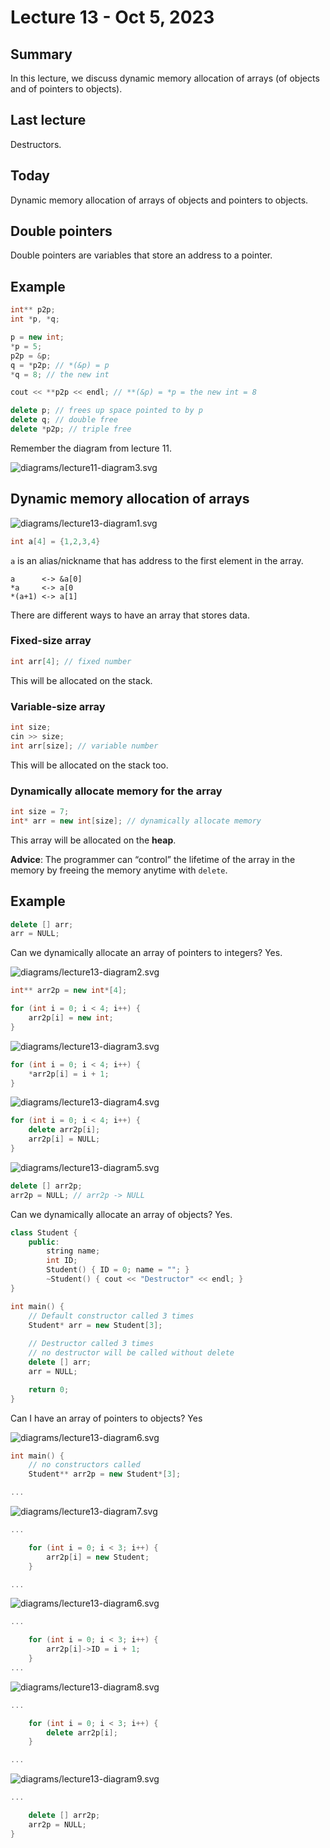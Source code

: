 # Lecture 13 - Oct 5, 2023

## Summary

In this lecture, we discuss dynamic memory allocation of arrays (of objects and
of pointers to objects).

## Last lecture

Destructors.

## Today

Dynamic memory allocation of arrays of objects and pointers to objects.

## Double pointers

Double pointers are variables that store an address to a pointer.

::: {.callout-note icon=false}
## Example

```cpp
int** p2p;
int *p, *q;

p = new int;
*p = 5;
p2p = &p;
q = *p2p; // *(&p) = p
*q = 8; // the new int

cout << **p2p << endl; // **(&p) = *p = the new int = 8

delete p; // frees up space pointed to by p
delete q; // double free
delete *p2p; // triple free
```

Remember the diagram from lecture 11.

<img src="diagrams/lecture11-diagram3.svg" alt="diagrams/lecture11-diagram3.svg">
:::

## Dynamic memory allocation of arrays

<img src="diagrams/lecture13-diagram1.svg" alt="diagrams/lecture13-diagram1.svg">

```cpp
int a[4] = {1,2,3,4}
```

`a` is an alias/nickname that has address to the first element in the array.

```
a      <-> &a[0]
*a     <-> a[0
*(a+1) <-> a[1]
```

There are different ways to have an array that stores data.

### Fixed-size array

```cpp
int arr[4]; // fixed number
```

This will be allocated on the stack.

### Variable-size array

```cpp
int size;
cin >> size;
int arr[size]; // variable number
```

This will be allocated on the stack too.

### Dynamically allocate memory for the array

```cpp
int size = 7;
int* arr = new int[size]; // dynamically allocate memory
```

This array will be allocated on the **heap**.

**Advice**: The programmer can "control" the lifetime of the array in the memory
by freeing the memory anytime with `delete`.

::: {.callout-note icon=false}
## Example

```cpp
delete [] arr;
arr = NULL;
```
:::

Can we dynamically allocate an array of pointers to integers? Yes.

<img src="diagrams/lecture13-diagram2.svg" alt="diagrams/lecture13-diagram2.svg">

```cpp
int** arr2p = new int*[4];

for (int i = 0; i < 4; i++) {
	arr2p[i] = new int;
}
```

<img src="diagrams/lecture13-diagram3.svg" alt="diagrams/lecture13-diagram3.svg">

```cpp
for (int i = 0; i < 4; i++) {
	*arr2p[i] = i + 1;
}
```

<img src="diagrams/lecture13-diagram4.svg" alt="diagrams/lecture13-diagram4.svg">

```cpp
for (int i = 0; i < 4; i++) {
	delete arr2p[i];
	arr2p[i] = NULL;
}
```

<img src="diagrams/lecture13-diagram5.svg" alt="diagrams/lecture13-diagram5.svg">

```cpp
delete [] arr2p;
arr2p = NULL; // arr2p -> NULL
```

Can we dynamically allocate an array of objects? Yes.

```cpp
class Student {
	public:
		string name;
		int ID;
		Student() { ID = 0; name = ""; }
		~Student() { cout << "Destructor" << endl; }
}

int main() {
	// Default constructor called 3 times
	Student* arr = new Student[3];
	
	// Destructor called 3 times
	// no destructor will be called without delete
	delete [] arr;
	arr = NULL;

	return 0;
}
```

Can I have an array of pointers to objects? Yes

<img src="diagrams/lecture13-diagram6.svg" alt="diagrams/lecture13-diagram6.svg">

```cpp
int main() {
	// no constructors called
	Student** arr2p = new Student*[3];

...
```

<img src="diagrams/lecture13-diagram7.svg" alt="diagrams/lecture13-diagram7.svg">

```cpp
...

	for (int i = 0; i < 3; i++) {
		arr2p[i] = new Student;
	}

...
```

<img src="diagrams/lecture13-diagram6.svg" alt="diagrams/lecture13-diagram6.svg">

```cpp
...

	for (int i = 0; i < 3; i++) { 
		arr2p[i]->ID = i + 1;
	}
...
```

<img src="diagrams/lecture13-diagram8.svg" alt="diagrams/lecture13-diagram8.svg">

```cpp
...

	for (int i = 0; i < 3; i++) { 
		delete arr2p[i];
	}

...
```

<img src="diagrams/lecture13-diagram9.svg" alt="diagrams/lecture13-diagram9.svg">

```cpp
...

	delete [] arr2p;
	arr2p = NULL;
}
```
